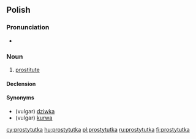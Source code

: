 ==Polish==

===Pronunciation===
* {{IPA|[prɔstɨˈtutka]|lang=pl}}

===Noun===
{{infl|pl|noun|g=f}}

# [[prostitute]]

====Declension====
{{pl-decl-noun-ka|prostytut}}

====Synonyms====
* (vulgar) [[dziwka]]
* (vulgar) [[kurwa]]

[[cy:prostytutka]]
[[hu:prostytutka]]
[[pl:prostytutka]]
[[ru:prostytutka]]
[[fi:prostytutka]]